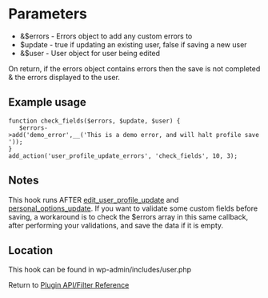 = Parameters= 

* &$errors - Errors object to add any custom errors to
* $update - true if updating an existing user, false if saving a new user
* &$user - User object for user being edited

On return, if the errors object contains errors then the save is not completed & the errors displayed to the user.

== Example usage ==

 function check_fields($errors, $update, $user) {
 	$errors->add('demo_error',__('This is a demo error, and will halt profile save'));
 }
 add_action('user_profile_update_errors', 'check_fields', 10, 3);

== Notes ==
This hook runs AFTER [[Plugin API/Action Reference/edit_user_profile_update|edit_user_profile_update]] and [[Plugin API/Action Reference/personal_options_update|personal_options_update]]. If you want to validate some custom fields before saving, a workaround is to check the $errors array in this same callback, after performing your validations, and save the data if it is empty.

== Location ==
This hook can be found in wp-admin/includes/user.php

{{Stub}}

Return to [[Plugin API/Filter Reference]]
